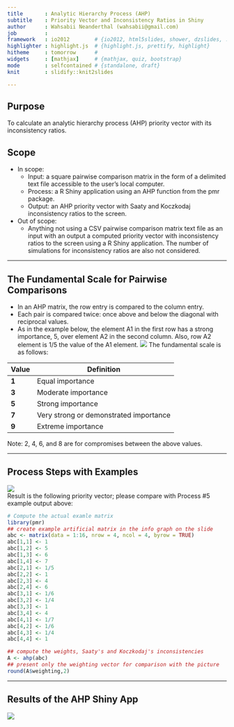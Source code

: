 ```yaml
---
title       : Analytic Hierarchy Process (AHP)
subtitle    : Priority Vector and Inconsistency Ratios in Shiny
author      : Wahsabii Neanderthal (wahsabii@gmail.com)
job         : 
framework   : io2012        # {io2012, html5slides, shower, dzslides, ...}
highlighter : highlight.js  # {highlight.js, prettify, highlight}
hitheme     : tomorrow      # 
widgets     : [mathjax]     # {mathjax, quiz, bootstrap}
mode        : selfcontained # {standalone, draft}
knit        : slidify::knit2slides

---
```


## Purpose   

To calculate an analytic hierarchy process (AHP) priority vector with its inconsistency ratios.

## Scope
* In scope: 
  + Input: a square pairwise comparison matrix in the form of a delimited text file accessible to the user's local computer. 
  + Process: a R Shiny application using an AHP function from the pmr package.
  + Output: an AHP priority vector with Saaty and Koczkodaj inconsistency ratios to the screen.
   
* Out of scope: 
  + Anything not using a CSV pairwise comparison matrix text file as an input with an output a computed priority vector with inconsistency ratios to the screen using a R Shiny application. The number of simulations for inconsistency ratios are also not considered.    

---  

## The Fundamental Scale for Pairwise Comparisons   
* In an AHP matrix, the row entry is compared to the column entry.  
* Each pair is compared twice: once above and below the diagonal with reciprocal values.  
* As in the example below, the element A1 in the first row has a strong importance, 5,  over element A2 in the second column.  Also, row A2 element is 1/5 the value of the A1 element. 
![](MatrixExample.png) The fundamental scale is as follows:     


Value   |     Definition  
------- | ------------------  
**1**   | Equal importance  
**3**   | Moderate importance  
**5**   | Strong importance  
**7**   | Very strong or demonstrated importance  
**9**   | Extreme importance  

Note: 2, 4, 6, and 8 are for compromises between the above values.

---

## Process Steps with Examples     
![](chooseFile.png)   
Result is the following priority vector; please compare with Process #5 example output above:  
```r
# Compute the actual examle matrix
library(pmr)
## create example artificial matrix in the info graph on the slide
abc <- matrix(data = 1:16, nrow = 4, ncol = 4, byrow = TRUE)
abc[1,1] <- 1
abc[1,2] <- 5
abc[1,3] <- 6
abc[1,4] <- 7
abc[2,1] <- 1/5
abc[2,2] <- 1
abc[2,3] <- 4
abc[2,4] <- 6
abc[3,1] <- 1/6
abc[3,2] <- 1/4
abc[3,3] <- 1
abc[3,4] <- 4
abc[4,1] <- 1/7
abc[4,2] <- 1/6
abc[4,3] <- 1/4
abc[4,4] <- 1

## compute the weights, Saaty's and Koczkodaj's inconsistencies
A <- ahp(abc)
## present only the weighting vector for comparison with the picture
round(A$weighting,2)

```
  

---

## Results of the AHP Shiny App    
![](results2.png)  


